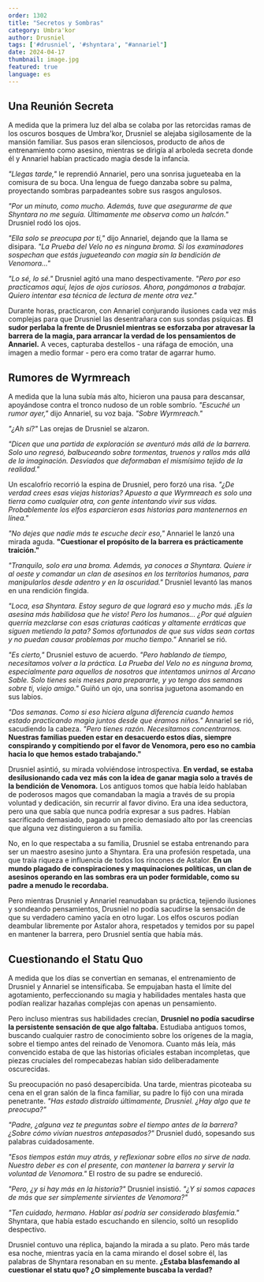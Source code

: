 ```yaml
---
order: 1302
title: "Secretos y Sombras"
category: Umbra'kor
author: Drusniel
tags: ['#drusniel', '#shyntara', "#annariel"]
date: 2024-04-17
thumbnail: image.jpg
featured: true
language: es
---
```


## Una Reunión Secreta

A medida que la primera luz del alba se colaba por las retorcidas ramas de los oscuros bosques de Umbra'kor, Drusniel se alejaba sigilosamente de la mansión familiar. Sus pasos eran silenciosos, producto de años de entrenamiento como asesino, mientras se dirigía al arboleda secreta donde él y Annariel habían practicado magia desde la infancia.

*"Llegas tarde,"* le reprendió Annariel, pero una sonrisa jugueteaba en la comisura de su boca. Una lengua de fuego danzaba sobre su palma, proyectando sombras parpadeantes sobre sus rasgos angulosos.

*"Por un minuto, como mucho. Además, tuve que asegurarme de que Shyntara no me seguía. Últimamente me observa como un halcón."* Drusniel rodó los ojos.

*"Ella solo se preocupa por ti,"* dijo Annariel, dejando que la llama se disipara. *"La Prueba del Velo no es ninguna broma. Si los examinadores sospechan que estás jugueteando con magia sin la bendición de Venomora..."*

*"Lo sé, lo sé."* Drusniel agitó una mano despectivamente. *"Pero por eso practicamos aquí, lejos de ojos curiosos. Ahora, pongámonos a trabajar. Quiero intentar esa técnica de lectura de mente otra vez."*

Durante horas, practicaron, con Annariel conjurando ilusiones cada vez más complejas para que Drusniel las desentrañara con sus sondas psíquicas. **El sudor perlaba la frente de Drusniel mientras se esforzaba por atravesar la barrera de la magia, para arrancar la verdad de los pensamientos de Annariel.** A veces, capturaba destellos - una ráfaga de emoción, una imagen a medio formar - pero era como tratar de agarrar humo.

## Rumores de Wyrmreach

A medida que la luna subía más alto, hicieron una pausa para descansar, apoyándose contra el tronco nudoso de un roble sombrío. *"Escuché un rumor ayer,"* dijo Annariel, su voz baja. *"Sobre Wyrmreach."*

*"¿Ah sí?"* Las orejas de Drusniel se alzaron.

*"Dicen que una partida de exploración se aventuró más allá de la barrera. Solo uno regresó, balbuceando sobre tormentas, truenos y rallos más allá de la imaginación. Desviados que deformaban el mismísimo tejido de la realidad."*

Un escalofrío recorrió la espina de Drusniel, pero forzó una risa. *"¿De verdad crees esas viejas historias? Apuesto a que Wyrmreach es solo una tierra como cualquier otra, con gente intentando vivir sus vidas. Probablemente los elfos esparcieron esas historias para mantenernos en línea."*

*"No dejes que nadie más te escuche decir eso,"* Annariel le lanzó una mirada aguda. **"Cuestionar el propósito de la barrera es prácticamente traición."**

*"Tranquilo, solo era una broma. Además, ya conoces a Shyntara. Quiere ir al oeste y comandar un clan de asesinos en los territorios humanos, para manipularlos desde adentro y en la oscuridad."* Drusniel levantó las manos en una rendición fingida.

*"Loca, esa Shyntara. Estoy seguro de que logrará eso y mucho más. ¡Es la asesina más habilidosa que he visto! Pero los humanos... ¿Por qué alguien querría mezclarse con esas criaturas caóticas y altamente erráticas que siguen metiendo la pata? Somos afortunados de que sus vidas sean cortas y no puedan causar problemas por mucho tiempo."* Annariel se rió.

*"Es cierto,"* Drusniel estuvo de acuerdo. *"Pero hablando de tiempo, necesitamos volver a la práctica. La Prueba del Velo no es ninguna broma, especialmente para aquellos de nosotros que intentamos unirnos al Arcano Sable. Solo tienes seis meses para prepararte, y yo tengo dos semanas sobre ti, viejo amigo."* Guiñó un ojo, una sonrisa juguetona asomando en sus labios.

*"Dos semanas. Como si eso hiciera alguna diferencia cuando hemos estado practicando magia juntos desde que éramos niños."* Annariel se rió, sacudiendo la cabeza. *"Pero tienes razón. Necesitamos concentrarnos.* **Nuestras familias pueden estar en desacuerdo estos días, siempre conspirando y compitiendo por el favor de Venomora, pero eso no cambia hacia lo que hemos estado trabajando."**

Drusniel asintió, su mirada volviéndose introspectiva. **En verdad, se estaba desilusionando cada vez más con la idea de ganar magia solo a través de la bendición de Venomora.** Los antiguos tomos que había leído hablaban de poderosos magos que comandaban la magia a través de su propia voluntad y dedicación, sin recurrir al favor divino. Era una idea seductora, pero una que sabía que nunca podría expresar a sus padres. Habían sacrificado demasiado, pagado un precio demasiado alto por las creencias que alguna vez distinguieron a su familia.

No, en lo que respectaba a su familia, Drusniel se estaba entrenando para ser un maestro asesino junto a Shyntara. Era una profesión respetada, una que traía riqueza e influencia de todos los rincones de Astalor. **En un mundo plagado de conspiraciones y maquinaciones políticas, un clan de asesinos operando en las sombras era un poder formidable, como su padre a menudo le recordaba.**

Pero mientras Drusniel y Annariel reanudaban su práctica, tejiendo ilusiones y sondeando pensamientos, Drusniel no podía sacudirse la sensación de que su verdadero camino yacía en otro lugar. Los elfos oscuros podían deambular libremente por Astalor ahora, respetados y temidos por su papel en mantener la barrera, pero Drusniel sentía que había más.

## Cuestionando el Statu Quo

A medida que los días se convertían en semanas, el entrenamiento de Drusniel y Annariel se intensificaba. Se empujaban hasta el límite del agotamiento, perfeccionando su magia y habilidades mentales hasta que podían realizar hazañas complejas con apenas un pensamiento.

Pero incluso mientras sus habilidades crecían, **Drusniel no podía sacudirse la persistente sensación de que algo faltaba.** Estudiaba antiguos tomos, buscando cualquier rastro de conocimiento sobre los orígenes de la magia, sobre el tiempo antes del reinado de Venomora. Cuanto más leía, más convencido estaba de que las historias oficiales estaban incompletas, que piezas cruciales del rompecabezas habían sido deliberadamente oscurecidas.

Su preocupación no pasó desapercibida. Una tarde, mientras picoteaba su cena en el gran salón de la finca familiar, su padre lo fijó con una mirada penetrante. *"Has estado distraído últimamente, Drusniel. ¿Hay algo que te preocupa?"*

*"Padre, ¿alguna vez te preguntas sobre el tiempo antes de la barrera? ¿Sobre cómo vivían nuestros antepasados?"* Drusniel dudó, sopesando sus palabras cuidadosamente.

*"Esos tiempos están muy atrás, y reflexionar sobre ellos no sirve de nada. Nuestro deber es con el presente, con mantener la barrera y servir la voluntad de Venomora."* El rostro de su padre se endureció.

*"Pero, ¿y si hay más en la historia?"* Drusniel insistió. *"¿Y si somos capaces de más que ser simplemente sirvientes de Venomora?"*

*"Ten cuidado, hermano. Hablar así podría ser considerado blasfemia."* Shyntara, que había estado escuchando en silencio, soltó un resoplido despectivo.

Drusniel contuvo una réplica, bajando la mirada a su plato. Pero más tarde esa noche, mientras yacía en la cama mirando el dosel sobre él, las palabras de Shyntara resonaban en su mente. **¿Estaba blasfemando al cuestionar el statu quo? ¿O simplemente buscaba la verdad?**